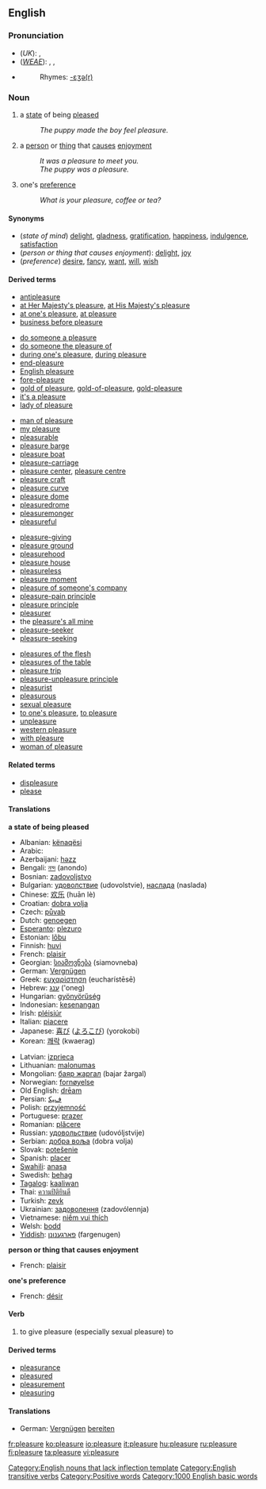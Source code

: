 ==English==
===Pronunciation===
*(''UK''): {{IPA|/ˈplɛʒə/}}, {{SAMPA|/"plEZ@/}}
*(''[[WEAE]]''): {{AHD|plĕzhʹər}}, {{IPA|/ˈplɛʒɚ/}}, {{SAMPA|/"plEZ@`/}}
*{{audio|en-us-pleasure.ogg|Audio (US)}}
*:Rhymes: [[Rhymes:English:-ɛʒə(r)|-ɛʒə(r)]]

===Noun===
{{en-noun-reg-both|pleasure}}

#{{uncountable}} a [[state]] of being [[please]]d
#:''The puppy made the boy feel pleasure.''
#{{countable}} a [[person]] or [[thing]] that [[cause]]s [[enjoyment]]
#:''It was a pleasure to meet you.''
#:''The puppy was a pleasure.''
#{{uncountable}} one's [[preference]]
#:''What is your pleasure, coffee or tea?''

====Synonyms====
*(''state of mind'') [[delight]], [[gladness]], [[gratification]], [[happiness]], [[indulgence]], [[satisfaction]]
*(''person or thing that causes enjoyment''): [[delight]], [[joy]]
*(''preference'') [[desire]], [[fancy]], [[want]], [[will]], [[wish]]

====Derived terms====
{{top4}}
*[[antipleasure]]
*[[at Her Majesty's pleasure]], [[at His Majesty's pleasure]]
*[[at one's pleasure]], [[at pleasure]]
*[[business before pleasure]]
<!--For "displeasure" see "Related terms" below-->
*[[do someone a pleasure]]
*[[do someone the pleasure of]]
*[[during one's pleasure]], [[during pleasure]]
*[[end-pleasure]]
*[[English pleasure]]
*[[fore-pleasure]]
*[[gold of pleasure]], [[gold-of-pleasure]], [[gold-pleasure]]
*[[it's a pleasure]]
*[[lady of pleasure]]
{{mid4}}
*[[man of pleasure]]
*[[my pleasure]]
*[[pleasurable]]<!--from which some terms are derived-->
*[[pleasure barge]]
*[[pleasure boat]]
*[[pleasure-carriage]]
*[[pleasure center]], [[pleasure centre]]
*[[pleasure craft]]
*[[pleasure curve]]
*[[pleasure dome]]
*[[pleasuredrome]]
*[[pleasuremonger]]
*[[pleasureful]]
{{mid4}}
*[[pleasure-giving]]
*[[pleasure ground]]
*[[pleasurehood]]
*[[pleasure house]]
*[[pleasureless]]
*[[pleasure moment]]
*[[pleasure of someone's company]]
*[[pleasure-pain principle]]
*[[pleasure principle]]
*[[pleasurer]]
*the [[pleasure's all mine]]
*[[pleasure-seeker]]
*[[pleasure-seeking]]
{{mid4}}
*[[pleasures of the flesh]]
*[[pleasures of the table]]
*[[pleasure trip]]
*[[pleasure-unpleasure principle]]
*[[pleasurist]]
*[[pleasurous]]
*[[sexual pleasure]]
*[[to one's pleasure]], [[to pleasure]]
*[[unpleasure]]
*[[western pleasure]]
*[[with pleasure]]
*[[woman of pleasure]]
{{bottom}}

====Related terms====
*[[displeasure]]<!--not directly from the English "pleasure"-->
*[[please]]

====Translations====
'''a state of being pleased'''
{{top}}
*Albanian: [[kënaqësi]]
*Arabic: {{ARchar|[[متعة]]}}
*Azerbaijani: [[həzz]]
*Bengali: [[নন্দ]] (anondo)
*Bosnian: [[zadovoljstvo]]
*Bulgarian: [[удоволствие]] (udovolstvie), [[наслада]] (naslada)
*Chinese: [[欢乐]] (huān lè)
*Croatian: [[dobra volja]]
*Czech: [[půvab]]
*Dutch: [[genoegen]]
*[[Esperanto]]: [[plezuro]]
*Estonian: [[lõbu]]
*Finnish: [[huvi]]
*French: [[plaisir]] {{m}}
*Georgian: [[სიამოვნება]] (siamovneba)
*German: [[Vergnügen]]
*Greek: [[ευχαρίστηση]] (eucharístēsē)
*Hebrew: [[ענג]] ('oneg)
*Hungarian: [[gyönyörűség]]
*Indonesian: [[kesenangan]]
*Irish: [[pléisiúr]]
*Italian: [[piacere]] {{m}}
*Japanese: [[喜び]] ([[よろこび]]) (yorokobi)
*Korean: [[쾌락]] (kwaerag)
{{mid}}
*Latvian: [[izprieca]]
*Lithuanian: [[malonumas]]
*Mongolian: [[баяр жаргал]] (bajar žargal)
*Norwegian: [[fornøyelse]]
*Old English: [[dream#Old English|drēam]] {{m}}
*Persian: [[ﻑﻴﻜ]]
*Polish: [[przyjemność]] {{f}}
*Portuguese: [[prazer]]
*Romanian: [[plăcere]]
*Russian: [[удовольствие]] (udovóljstvije)
*Serbian: [[добра воља]] (dobra volja)
*Slovak: [[potešenie]]
*Spanish: [[placer#Spanish|placer]]
*[[Swahili]]: [[anasa]]
*Swedish: [[behag]]
*[[Tagalog]]: [[kaaliwan]]
*Thai: [[ความปิติยินดี]]
*Turkish: [[zevk]]
*Ukrainian: [[задоволення]] (zadovólennja)
*Vietnamese: [[niềm vui thích]]
*Welsh: [[bodd]]
*[[Yiddish]]: [[פארגענונן]] (fargenugen)
{{bottom}}

'''person or thing that causes enjoyment'''
{{top}}
*French: [[plaisir]] {{m}}
{{mid}}
{{bottom}}

'''one's preference'''
{{top}}
*French: [[désir]] {{m}}
{{mid}}
{{bottom}}

====Verb====
{{en-verb|pleasur|ing}}

#{{transitive}} to give pleasure (especially sexual pleasure) to

====Derived terms====
*[[pleasurance]]
*[[pleasured]]<!--adjective-->
*[[pleasurement]]
*[[pleasuring]]<!--noun-->

====Translations====
*German: [[Vergnügen]] [[bereiten]]

[[Category:English nouns that lack inflection template]]
[[Category:English transitive verbs]]
[[Category:Positive words]]
[[Category:1000 English basic words]]

[[fr:pleasure]]
[[ko:pleasure]]
[[io:pleasure]]
[[it:pleasure]]
[[hu:pleasure]]
[[ru:pleasure]]
[[fi:pleasure]]
[[ta:pleasure]]
[[vi:pleasure]]
